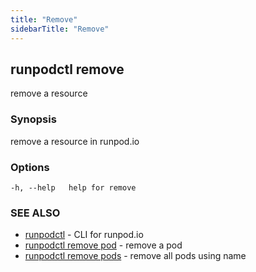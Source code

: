```yaml
---
title: "Remove"
sidebarTitle: "Remove"
---
```


## runpodctl remove

remove a resource

### Synopsis

remove a resource in runpod.io

### Options

```text
-h, --help   help for remove
```

### SEE ALSO

* [runpodctl](/runpodctl/reference/runpodctl) - CLI for runpod.io
* [runpodctl remove pod](/runpodctl/reference/runpodctl_remove_pod) - remove a pod
* [runpodctl remove pods](/runpodctl/reference/runpodctl_remove_pods) - remove all pods using name
